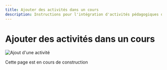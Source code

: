 ```yaml
---
title: Ajouter des activités dans un cours
description: Instructions pour l'intégration d'activités pédagogiques dans les cours PLaTon, incluant la sélection, la configuration et la personnalisation des activités pour les apprenants.
---
```


# Ajouter des activités dans un cours

![Ajout d'une activité](../../../public/screens/courses/add-activity-1.png)

Cette page est en cours de construction
